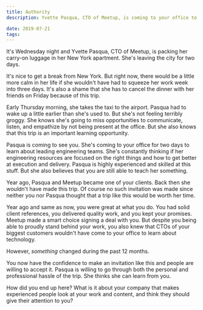 ```yaml
---
title: Authority
description: Yvette Pasqua, CTO of Meetup, is coming to your office to learn about leading engineering teams. Why?

date: 2019-07-21
tags:
---
```


It's Wednesday night and Yvette Pasqua, CTO of Meetup, is packing her carry-on luggage in her New York apartment. She's leaving the city for two days.

It's nice to get a break from New York. But right now, there would be a little more calm in her life if she wouldn't have had to squeeze her work week into three days. It's also a shame that she has to cancel the dinner with her friends on Friday because of this trip.

Early Thursday morning, she takes the taxi to the airport. Pasqua had to wake up a little earlier than she's used to. But she's not feeling terribly groggy. She knows she's going to miss opportunities to communicate, listen, and empathize by not being present at the office. But she also knows that this trip is an important learning opportunity.

Pasqua is coming to see you. She's coming to your office for two days to learn about leading engineering teams. She's constantly thinking if her engineering resources are focused on the right things and how to get better at execution and delivery. Pasqua is highly experienced and skilled at this stuff. But she also believes that you are still able to teach her something.

Year ago, Pasqua and Meetup became one of your clients. Back then she wouldn't have made this trip. Of course no such invitation was made since neither you nor Pasqua thought that a trip like this would be worth her time.

Year ago and same as now, you were great at what you do. You had solid client references, you delivered quality work, and you kept your promises. Meetup made a smart choice signing a deal with you. But despite you being able to proudly stand behind your work, you also knew that CTOs of your biggest customers wouldn't have come to your office to learn about technology.

However, _something_ changed during the past 12 months.

You now have the confidence to make an invitation like this and people are willing to accept it. Pasqua is willing to go through both the personal and professional hassle of the trip. She thinks she can learn from you.

How did you end up here? What is it about your company that makes experienced people look at your work and content, and think they should give their attention to you?
